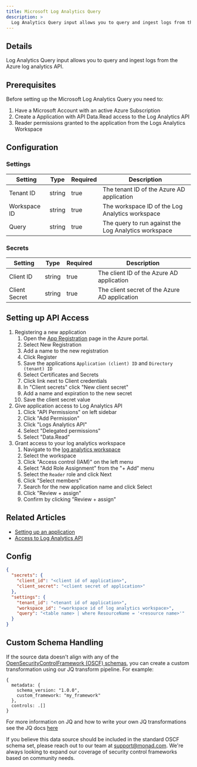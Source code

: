 ```yaml
---
title: Microsoft Log Analytics Query
description: >
  Log Analytics Query input allows you to query and ingest logs from the Azure log analytics API.
---
```


## Details

 Log Analytics Query input allows you to query and ingest logs from the Azure log analytics API.

## Prerequisites

Before setting up the Microsoft Log Analytics Query you need to:

1. Have a Microsoft Account with an active Azure Subscription
2. Create a Application with API Data.Read access to the Log Analytics API
3. Reader permissions granted to the application from the Logs Analytics Workspace

## Configuration

### Settings

| Setting | Type | Required | Description |
|---------|------|----------|-------------|
| Tenant ID | string | true | The tenant ID of the Azure AD application |
| Workspace ID | string | true | The workspace ID of the Log Analytics workspace |
| Query | string | true | The query to run against the Log Analytics workspace |

### Secrets

| Setting | Type | Required | Description |
|---------|------|----------|-------------|
| Client ID | string | true | The client ID of the Azure AD application |
| Client Secret | string | true | The client secret of the Azure AD application |

## Setting up API Access

1. Registering a new application
    1. Open the [App Registration](https://portal.azure.com/#view/Microsoft_AAD_RegisteredApps/ApplicationsListBlade) page in the Azure portal.
    2. Select New Registration
    3. Add a name to the new registration
    4. Click Register
    5. Save the applications `Application (client) ID` and `Directory (tenant) ID`
    6. Select Certificates and Secrets
    7. Click link next to Client credentials
    8. In "Client secrets" click "New client secret"
    9. Add a name and expiration to the new secret
    10. Save the client secret value
2. Give application access to Log Analytics API
    1. Click "API Permissions" on left sidebar
    2. Click "Add Permission"
    3. Click "Logs Analytics API"
    4. Select "Delegated permissions"
    5. Select "Data.Read"
3. Grant access to your log analytics workspace
    1. Navigate to the [log analytics workspace](https://portal.azure.com/#view/HubsExtension/BrowseResource/resourceType/Microsoft.OperationalInsights%2Fworkspaces)
    2. Select the workspace
    3. Click "Access control (IAM)" on the left menu
    4. Select "Add Role Assignment" from the "+ Add" menu
    5. Select the `Reader` role and click Next
    6. Click "Select members"
    7. Search for the new application name and click Select
    8. Click "Review + assign"
    9. Confirm by clicking "Review + assign"

## Related Articles

- [Setting up an application](https://learn.microsoft.com/en-us/azure/azure-monitor/logs/api/register-app-for-token?tabs=portal)
- [Access to Log Analytics API](https://learn.microsoft.com/en-us/azure/azure-monitor/logs/api/access-api?tabs=rest)

## Config

```json
{
  "secrets": {
    "client_id": "<client id of application>",
    "client_secret": "<client secret of application>"
  },
  "settings": {
    "tenant_id": "<tenant id of application>",
    "workspace_id": "<workspace id of log analytics workspace>",
    "query": "<table name> | where ResourceName = '<resource name>'"
  }
}
```

## Custom Schema Handling

If the source data doesn't align with any of the [OpenSecurityControlFramework (OSCF) schemas](https://github.com/ocsf), you can create a custom transformation using our JQ transform pipeline. For example:

```jq
{
  metadata: {
    schema_version: "1.0.0",
    custom_framework: "my_framework"
  },
  controls: .[]
}
```

For more information on JQ and how to write your own JQ transformations see the JQ docs [here](https://jqlang.github.io/jq/)

If you believe this data source should be included in the standard OSCF schema set, please reach out to our team at [support@monad.com](mailto:support@monad.com). We're always looking to expand our coverage of security control frameworks based on community needs.


